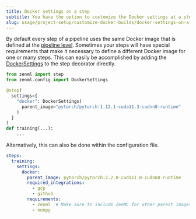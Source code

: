 ---
title: Docker settings on a step
subtitle: You have the option to customize the Docker settings at a step level.
slug: usage/project-setup/customize-docker-builds/docker-settings-on-a-step
---


By default every step of a pipeline uses the same Docker image that is defined at the [pipeline level](docker-settings-on-a-pipeline.mdx). Sometimes your steps will have special requirements that make it necessary to define a different Docker image for one or many steps. This can easily be accomplished by adding the [DockerSettings](https://sdkdocs.zenml.io/latest/core%5Fcode%5Fdocs/core-config/#zenml.config.docker%5Fsettings.DockerSettings) to the step decorator directly.

```py
from zenml import step
from zenml.config import DockerSettings

@step(
  settings={
    "docker": DockerSettings(
      parent_image="pytorch/pytorch:1.12.1-cuda11.3-cudnn8-runtime"
    )
  }
)
def training(...):
	...
```

Alternatively, this can also be done within the configuration file.

```yaml
steps:
  training:
    settings:
      docker:
        parent_image: pytorch/pytorch:2.2.0-cuda11.8-cudnn8-runtime
        required_integrations:
          - gcp
          - github
        requirements:
          - zenml  # Make sure to include ZenML for other parent images
          - numpy
```

